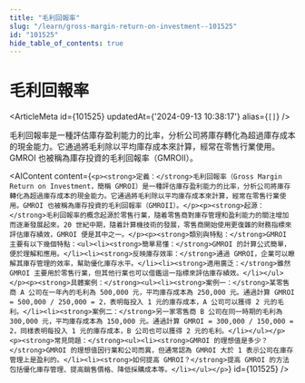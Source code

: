 ```yaml
---
title: "毛利回報率"
slug: "/learn/gross-margin-return-on-investment--101525"
id: "101525"
hide_table_of_contents: true
---
```



# 毛利回報率

<ArticleMeta id={101525} updatedAt={'2024-09-13 10:38:17'} alias={`[]`} />
<div className='border-solid border-b border-t-0 my-4 border-[var(--ifm-color-gray-300)]' />

毛利回報率是一種評估庫存盈利能力的比率，分析公司將庫存轉化為超過庫存成本的現金能力。它通過將毛利除以平均庫存成本來計算，經常在零售行業使用。GMROI 也被稱為庫存投資的毛利回報率（GMROII）。

<AIContent content={`<p><strong>定義：</strong>毛利回報率（Gross Margin Return on Investment，簡稱 GMROI）是一種評估庫存盈利能力的比率，分析公司將庫存轉化為超過庫存成本的現金能力。它通過將毛利除以平均庫存成本來計算，經常在零售行業使用。GMROI 也被稱為庫存投資的毛利回報率（GMROII）。</p><p><strong>起源：</strong>毛利回報率的概念起源於零售行業，隨着零售商對庫存管理和盈利能力的關注增加而逐漸發展起來。20 世紀中期，隨着計算機技術的發展，零售商開始使用更復雜的財務指標來評估庫存績效，GMROI 便是其中之一。</p><p><strong>類別與特點：</strong>GMROI 主要有以下幾個特點：<ul><li><strong>簡單易懂：</strong>GMROI 的計算公式簡單，便於理解和應用。</li><li><strong>反映庫存效率：</strong>通過 GMROI，企業可以瞭解其庫存管理的效率，幫助優化庫存水平。</li><li><strong>適用廣泛：</strong>雖然 GMROI 主要用於零售行業，但其他行業也可以借鑑這一指標來評估庫存績效。</li></ul></p><p><strong>具體案例：</strong><ul><li><strong>案例一：</strong>某零售商 A 公司在一年內的毛利為 500,000 元，平均庫存成本為 250,000 元。通過計算 GMROI = 500,000 / 250,000 = 2，表明每投入 1 元的庫存成本，A 公司可以獲得 2 元的毛利。</li><li><strong>案例二：</strong>另一家零售商 B 公司在同一時期的毛利為 300,000 元，平均庫存成本為 150,000 元。通過計算 GMROI = 300,000 / 150,000 = 2，同樣表明每投入 1 元的庫存成本，B 公司也可以獲得 2 元的毛利。</li></ul></p><p><strong>常見問題：</strong><ul><li><strong>GMROI 的理想值是多少？</strong>GMROI 的理想值因行業和公司而異，但通常認為 GMROI 大於 1 表示公司在庫存管理上是盈利的。</li><li><strong>如何提高 GMROI？</strong>提高 GMROI 的方法包括優化庫存管理、提高銷售價格、降低採購成本等。</li></ul></p>`} id={101525} />
